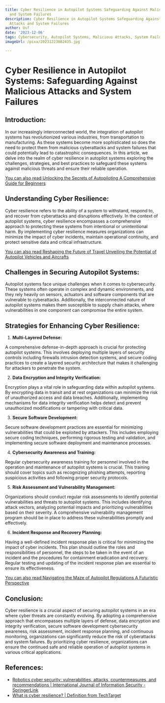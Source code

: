 ```yaml
---
title: Cyber Resilience in Autopilot Systems Safeguarding Against Malicious Attacks
  and System Failures
description: Cyber Resilience in Autopilot Systems Safeguarding Against Malicious
  Attacks and System Failures
author: Usf
date: '2023-12-06'
tags: Cybersecurity, Autopilot Systems, Malicious Attacks, System Failures, Safety
imageUrl: /pixa/20231223082435.jpg

---
```

#  Cyber Resilience in Autopilot Systems: Safeguarding Against Malicious Attacks and System Failures

## Introduction:

In our  increasingly interconnected  world, the integration of autopilot systems has revolutionized various industries, from transportation to manufacturing. As these systems  become more sophisticated so does the need to protect them from malicious cyberattacks and system failures that could potentially lead to catastrophic consequences. In this article, we delve  into the realm of cyber resilience in autopilot systems exploring the challenges, strategies,  and best practices to safeguard these systems against malicious threats and ensure their reliable  operation.

[You can also  read Unlocking the Secrets  of Autopiloting A Comprehensive Guide for Beginners](Unlocking%20the%20Secrets%20of%20Autopiloting%20A%20Comprehensive%20Guide%20for%20Beginners)


## Understanding Cyber Resilience:

Cyber resilience refers to the  ability of a system to withstand, respond to, and recover from cyberattacks and disruptions effectively. In  the context of autopilot systems, cyber resilience encompasses a  comprehensive approach to protecting these systems  from  intentional or unintentional harm. By implementing cyber resilience  measures organizations can  minimize the impact of cyber incidents, maintain operational continuity, and protect sensitive data and critical infrastructure.

[You can also read Reshaping the Future of Travel Unveiling the Potential of Autopilot Vehicles and Aircrafts](Reshaping%20the%20Future%20of%20Travel%20Unveiling%20the%20Potential%20of%20Autopilot%20Vehicles%20and%20Aircrafts)


## Challenges in Securing Autopilot Systems:

Autopilot systems  face unique challenges when it  comes to cybersecurity. These systems  often operate in complex and dynamic  environments, and they rely heavily on sensors, actuators and  software components that are vulnerable to cyberattacks. Additionally, the interconnected nature of autopilot systems makes them susceptible to supply chain attacks, where vulnerabilities in one component can compromise the entire system.

##  Strategies  for Enhancing Cyber Resilience:

1. **Multi-Layered Defense:**

A comprehensive defense-in-depth approach is crucial for protecting autopilot systems. This involves deploying multiple layers of  security controls including firewalls intrusion detection systems,  and secure coding practices to create a layered security architecture that makes it challenging for attackers to penetrate the system.

2. **Data Encryption and Integrity Verification:**

Encryption plays a vital role in safeguarding data within autopilot systems. By encrypting data in transit and at  rest organizations can minimize the risk  of unauthorized access and data  breaches. Additionally, implementing mechanisms for data integrity verification helps detect and prevent unauthorized modifications  or tampering  with critical data.

3. **Secure Software Development:**

Secure software development practices are essential for  minimizing vulnerabilities that could be exploited by attackers. This includes  employing secure coding techniques, performing rigorous testing and validation, and implementing secure software deployment  and maintenance processes.

4. **Cybersecurity Awareness and Training:**

Regular cybersecurity awareness  training for personnel involved in the operation and maintenance of  autopilot systems is crucial. This training  should cover topics such as recognizing phishing attempts, reporting suspicious activities and following proper  security protocols.

5. **Risk Assessment  and Vulnerability Management:**

Organizations  should conduct regular  risk assessments to identify potential vulnerabilities and threats to autopilot systems. This includes identifying attack vectors, analyzing potential impacts and prioritizing vulnerabilities based on their severity. A comprehensive vulnerability management program should be in place to address these vulnerabilities promptly and effectively.

6. **Incident Response  and  Recovery Planning:**

Having a well-defined incident response plan is  critical  for minimizing  the impact of cyber incidents. This plan should outline the roles and  responsibilities of personnel, the steps  to be taken in the  event of an incident  and the  procedures for containment  eradication and recovery. Regular testing and updating  of the incident response plan are essential  to ensure its effectiveness.

[You can also  read Navigating the Maze of Autopilot Regulations A Futuristic Perspective](Navigating%20the%20Maze%20of%20Autopilot%20Regulations%20A%20Futuristic%20Perspective)


## Conclusion:

Cyber resilience is a crucial aspect of securing autopilot systems in an era where cyber threats are constantly evolving. By adopting  a comprehensive approach  that encompasses multiple  layers of defense, data encryption and integrity verification,  secure software development cybersecurity awareness, risk assessment, incident response  planning, and continuous monitoring, organizations can significantly reduce  the risk of cyberattacks  and system failures. By prioritizing cyber resilience, organizations can ensure the  continued safe and reliable operation of autopilot systems in various critical applications.

## References:
- [Robotics cyber security: vulnerabilities, attacks, countermeasures, and recommendations | International Journal of Information Security - SpringerLink](https://link.springer.com/article/10.1007/s10207-021-00545-8)
- [What is cyber resilience? | Definition from TechTarget](https://www.techtarget.com/whatis/definition/cyber-resilience)

